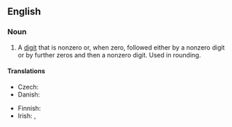 ==English==
{{wikipedia}}

===Noun===
{{en-noun}}

# {{lb|en|mathematics}} A [[digit]] that is nonzero or, when zero, followed either by a nonzero digit or by further zeros and then a nonzero digit. Used in rounding.

====Translations====
{{trans-top|digit}}
* Czech: {{t|cs|platná číslice|f}}
* Danish: {{t|da|betydende ciffer|n}}
{{trans-mid}}
* Finnish: {{t+|fi|merkitsevä}} {{t+|fi|numero}}
* Irish: {{t|ga|digit shuntasach|f}}, {{t|ga|figiúr suntasach|m}}
{{trans-bottom}}